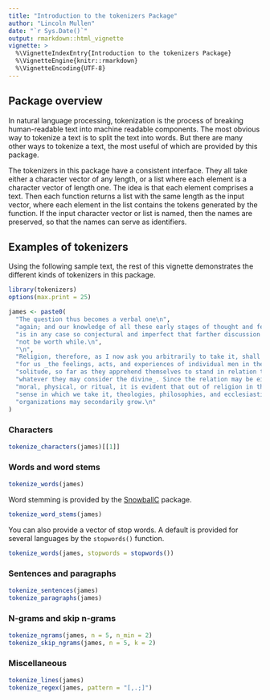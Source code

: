 ```yaml
---
title: "Introduction to the tokenizers Package"
author: "Lincoln Mullen"
date: "`r Sys.Date()`"
output: rmarkdown::html_vignette
vignette: >
  %\VignetteIndexEntry{Introduction to the tokenizers Package}
  %\VignetteEngine{knitr::rmarkdown}
  %\VignetteEncoding{UTF-8}
---
```


## Package overview

In natural language processing, tokenization is the process of breaking human-readable text into machine readable components. The most obvious way to tokenize a text is to split the text into words. But there are many other ways to tokenize a text, the most useful of which are provided by this package.

The tokenizers in this package have a consistent interface. They all take either a character vector of any length, or a list where each element is a character vector of length one. The idea is that each element comprises a text. Then each function returns a list with the same length as the input vector, where each element in the list contains the tokens generated by the function. If the input character vector or list is named, then the names are preserved, so that the names can serve as identifiers.

## Examples of tokenizers

Using the following sample text, the rest of this vignette demonstrates the different kinds of tokenizers in this package.

```r
library(tokenizers)
options(max.print = 25)

james <- paste0(
  "The question thus becomes a verbal one\n",
  "again; and our knowledge of all these early stages of thought and feeling\n",
  "is in any case so conjectural and imperfect that farther discussion would\n",
  "not be worth while.\n",
  "\n",
  "Religion, therefore, as I now ask you arbitrarily to take it, shall mean\n",
  "for us _the feelings, acts, and experiences of individual men in their\n",
  "solitude, so far as they apprehend themselves to stand in relation to\n",
  "whatever they may consider the divine_. Since the relation may be either\n",
  "moral, physical, or ritual, it is evident that out of religion in the\n",
  "sense in which we take it, theologies, philosophies, and ecclesiastical\n",
  "organizations may secondarily grow.\n"
)
```

### Characters

```r
tokenize_characters(james)[[1]] 
```

### Words and word stems

```r
tokenize_words(james)
```

Word stemming is provided by the [SnowballC](https://cran.r-project.org/package=SnowballC) package.

```r
tokenize_word_stems(james)
```

You can also provide a vector of stop words. A default is provided for several languages by the `stopwords()` function.

```r
tokenize_words(james, stopwords = stopwords())
```

### Sentences and paragraphs

```r
tokenize_sentences(james) 
tokenize_paragraphs(james)
```

### N-grams and skip n-grams

```r
tokenize_ngrams(james, n = 5, n_min = 2)
tokenize_skip_ngrams(james, n = 5, k = 2)
```

### Miscellaneous

```r
tokenize_lines(james)
tokenize_regex(james, pattern = "[,.;]")
```
